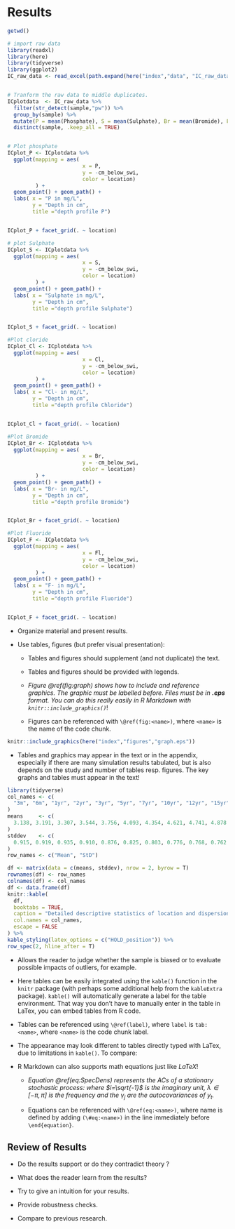 # Results

```r
getwd()

# import raw data
library(readxl)
library(here)
library(tidyverse)
library(ggplot2)
IC_raw_data <- read_excel(path.expand(here("index","data", "IC_raw_data.xlsx")))


# Tranform the raw data to middle duplicates.
ICplotdata  <- IC_raw_data %>% 
  filter(str_detect(sample,"pw")) %>% 
  group_by(sample) %>% 
  mutate(P = mean(Phosphate), S = mean(Sulphate), Br = mean(Bromide), Fl = mean(Fluoride), Cl = mean(Chloride) , na.rm = TRUE) %>%
  distinct(sample, .keep_all = TRUE)


# Plot phosphate
ICplot_P <- ICplotdata %>% 
  ggplot(mapping = aes(
                        x = P,
                        y = -cm_below_swi,
                        color = location)
         ) + 
  geom_point() + geom_path() + 
  labs( x = "P in mg/L", 
        y = "Depth in cm",
        title ="depth profile P") 


ICplot_P + facet_grid(. ~ location)

# plot Sulphate
ICplot_S <- ICplotdata %>% 
  ggplot(mapping = aes(
                        x = S,
                        y = -cm_below_swi,
                        color = location)
         ) + 
  geom_point() + geom_path() + 
  labs( x = "Sulphate in mg/L", 
        y = "Depth in cm",
        title ="depth profile Sulphate") 


ICplot_S + facet_grid(. ~ location)

#Plot cloride
ICplot_Cl <- ICplotdata %>% 
  ggplot(mapping = aes(
                        x = Cl,
                        y = -cm_below_swi,
                        color = location)
         ) + 
  geom_point() + geom_path() + 
  labs( x = "Cl- in mg/L", 
        y = "Depth in cm",
        title ="depth profile Chloride") 


ICplot_Cl + facet_grid(. ~ location)

#Plot Bromide
ICplot_Br <- ICplotdata %>% 
  ggplot(mapping = aes(
                        x = Br,
                        y = -cm_below_swi,
                        color = location)
         ) + 
  geom_point() + geom_path() + 
  labs( x = "Br- in mg/L", 
        y = "Depth in cm",
        title ="depth profile Bromide") 


ICplot_Br + facet_grid(. ~ location)

#Plot Fluoride
ICplot_F <- ICplotdata %>% 
  ggplot(mapping = aes(
                        x = Fl,
                        y = -cm_below_swi,
                        color = location)
         ) + 
  geom_point() + geom_path() + 
  labs( x = "F- in mg/L", 
        y = "Depth in cm",
        title ="depth profile Fluoride") 


ICplot_F + facet_grid(. ~ location)

```


* Organize material and present results.

* Use tables, figures (but prefer visual presentation):

  + Tables and figures should supplement (and not duplicate) the text.

  + Tables and figures should be provided with legends.

  + _Figure \@ref(fig:graph) shows how to include and reference graphics.
    The graphic must be labelled before. Files must be in __.eps__ format. You
    can do this really easily in R Markdown with `knitr::include_graphics()`_!

  + Figures can be referenced with `\@ref(fig:<name>)`, where `<name>` is the
    name of the code chunk.

```r
knitr::include_graphics(here("index","figures","graph.eps"))
```
  + Tables and graphics may appear in the text or in the appendix, especially if
  there are many simulation results tabulated, but is also depends on the study
  and number of tables resp. figures. The key graphs and tables must appear in
  the text!

```r
library(tidyverse)
col_names <- c(
  "3m", "6m", "1yr", "2yr", "3yr", "5yr", "7yr", "10yr", "12yr", "15yr"
)
means     <- c(
  3.138, 3.191, 3.307, 3.544, 3.756, 4.093, 4.354, 4.621, 4.741, 4.878
)
stddev    <- c(
  0.915, 0.919, 0.935, 0.910, 0.876, 0.825, 0.803, 0.776, 0.768, 0.762
)
row_names <- c("Mean", "StD")

df <- matrix(data = c(means, stddev), nrow = 2, byrow = T)
rownames(df) <- row_names
colnames(df) <- col_names
df <- data.frame(df)
knitr::kable(
  df,
  booktabs = TRUE,
  caption = "Detailed descriptive statistics of location and dispersion for 2100 observed swap rates for the period from February 15, 1999 to March 2, 2007. Swap rates measured as 3.12 (instead of 0.0312).",
  col.names = col_names, 
  escape = FALSE
) %>%
kable_styling(latex_options = c("HOLD_position")) %>%
row_spec(2, hline_after = T)
```

* Allows the reader to judge whether the sample is biased or to evaluate 
  possible impacts of outliers, for example.

* Here tables can be easily integrated using the `kable()` function in the
  `knitr` package (with perhaps some additional help from the `kableExtra`
  package). `kable()` will automatically generate a label for the table
  environment. That way you don't have to manually enter in the table in LaTex,
  you can embed tables from R code. 

* Tables can be referenced using `\@ref(label)`, where `label` is `tab:<name>`,
  where `<name>` is the code chunk label.

* The appearance may look different to tables directly typed with LaTex, due to
  limitations in `kable()`. To compare:
    \begin{table}[ht]

    \begin{center}
        {\footnotesize
        \begin{tabular}{l|cccccccccc}
            \hline \hline
                      & 3m    & 6m    & 1yr   & 2yr   & 3yr   & 5yr   & 7yr   & 10yr  & 12yr  & 15yr   \\
            \hline
                Mean   & 3.138 & 3.191 & 3.307 & 3.544 & 3.756 & 4.093 & 4.354 & 4.621 & 4.741 & 4.878  \\
                StD    & 0.915 & 0.919 & 0.935 & 0.910 & 0.876 & 0.825 & 0.803 & 0.776 & 0.768 & 0.762  \\
            \hline \hline
        \end{tabular}}
    \end{center}
    \caption{This table was handwritten with LaTeX.}
    \label{tab:table2}
    \end{table}

* R Markdown can also supports math equations just like _LaTeX_!

  + _Equation \@ref(eq:SpecDens) represents the ACs of a stationary
    stochastic process:_
    \begin{equation}
            f_y(\lambda) = (2\pi)^{-1} \sum_{j=-\infty}^{\infty}
                           \gamma_j e^{-i\lambda j}
                         =(2\pi)^{-1}\left(\gamma_0 + 2 \sum_{j=1}^{\infty}
        \gamma_j \cos(\lambda j)\right)
                                       (\#eq:SpecDens)
    \end{equation}
    _where $i=\sqrt{-1}$ is the imaginary unit, $\lambda \in [-\pi, \pi]$ is the
    frequency and the $\gamma_j$ are the autocovariances of $y_t$._

  + Equations can be referenced with `\@ref(eq:<name>)`, where name is defined
    by adding `(\#eq:<name>)` in the line immediately before `\end{equation}`.

## Review of Results

*  Do the results support or do they contradict theory ?

*  What does the reader learn from the results?

*  Try to give an intuition for your results.

*  Provide robustness checks.

*  Compare to previous research.
